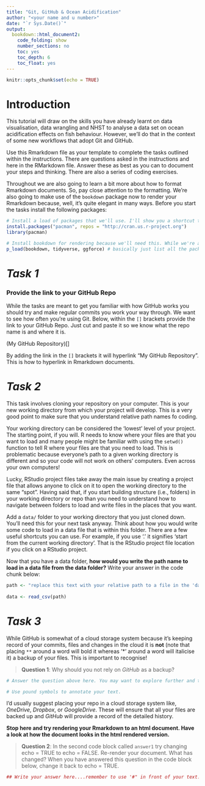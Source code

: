 ```yaml
---
title: "Git, GitHub & Ocean Acidification"
author: "<your name and u number>"
date: "`r Sys.Date()`"
output: 
  bookdown::html_document2:
    code_folding: show
    number_sections: no
    toc: yes
    toc_depth: 6
    toc_float: yes
---
```


```r
knitr::opts_chunk$set(echo = TRUE)
```

# Introduction

This tutorial will draw on the skills you have already learnt on data visualisation, data wrangling and NHST to analyse a data set on ocean acidification effects on fish behaviour. However, we'll do that in the context of some new workflows that adopt Git and GitHub. 

Use this Rmarkdown file as your template to complete the tasks outlined within the instructions. There are questions asked in the instructions and here in the RMarkdown file. Answer these as best as you can to document your steps and thinking. There are also a series of coding exercises. 

Throughout we are also going to learn a bit more about how to format Rmarkdown documents. So, pay close attention to the formatting. We're also going to make use of the `bookdown` package now to render your Rmarkdown because, well, it's quite elegant in many ways. Before you start the tasks install the following packages:

```r
# Install a load of packages that we'll use. I'll show you a shortcut that I love to use. Try using the p_load function in the "pacman" package. p_load will execute both the install.packages and library commands in one shot so they only need to be used once to install pacman itself.
install.packages("pacman", repos = "http://cran.us.r-project.org")
library(pacman)

# Install bookdown for rendering because we'll need this. While we're at it, lets also install /load the tidyverse
p_load(bookdown, tidyverse, ggforce) # basically just list all the packages you want here

```

# *Task 1*

### Provide the link to your GitHub Repo 

While the tasks are meant to get you familiar with how GitHub works you should try and make regular commits you work your way through. We want to see how often you're using Git. Below, within the `[]` brackets provide the link to your GitHub Repo. Just cut and paste it so we know what the repo name is and where it is. 

(My GitHub Repository)[]

By adding the link in the `[]` brackets it will hyperlink "My GitHub Repository". This is how to hyperlink in Rmarkdown documents.

# *Task 2*

This task involves cloning your repository on your computer. This is your new working directory from which your project will develop. This is a very good point to make sure that you understand relative path names fo coding. 

Your working directory can be considered the 'lowest' level of your project. The starting point, if you will. R needs to know where your files are that you want to load and many people might be familiar with using the `setwd()` function to tell R where your files are that you need to load. This is problematic because everyone's path to a given working directory is different and so your code  will not work on others' computers. Even across your own computers!

Lucky, RStudio project files take away the main issue by creating a project file that allows anyone to click on it to open the working directory to the same "spot". Having said that, if you start building structure (i.e., folders) in your working directory or repo than you need to understand how to navigate between folders to load and write files in the places that you want. 

Add a `data/` folder to your working directory that you just cloned down. You'll need this for your next task anyway. Think about how you would write some code to load in a data file that is within this folder. There are a few useful shortcuts you can use. For example, if you use '.' it signifies 'start from the current working directory'. That is the RStudio project file location if you click on a RStudio project. 

Now that you have a data folder, **how would you write the path name to load in a data file from the data folder?** Write your answer in the code chunk below:

```r

path <- "replace this text with your relative path to a file in the 'data/' folder"
  
data <- read_csv(path)

```

# *Task 3*
While GitHub is somewhat of a cloud storage system because it's keeping record of your commits, files and changes in the cloud it is **not** (note that placing `**` around a word will bold it whereas '*' around a word will italicise it) a backup of your files. This is important to recognise! 

>**Question 1**: Why should you not rely on *GitHub* as a backup?

```r
# Answer the question above here. You may want to explore further and then come back to your reasons as you familiarise yourself

# Use pound symbols to annotate your text.

```

I'd usually suggest placing your repo in a cloud storage system like, *OneDrive*, *Dropbox*, or *GoogleDrive*. These will ensure that all your files are backed up and *GitHub* will provide a record of the detailed history. 

**Stop here and try rendering your Rmarkdown to an html document. Have a look at how the document looks in the html rendered version.**

>**Question 2**: In the second code block called `answer1` try changing echo = TRUE to echo = FALSE. Re-render your document. What has changed? When you have answered this question in the code block below, change it back to echo = TRUE. 

```r
## Write your answer here....remember to use '#" in front of your text.
```




